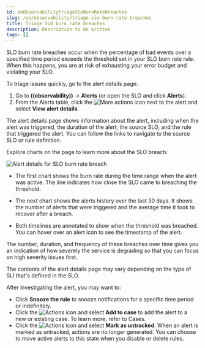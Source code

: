```yaml
---
id: enObservabilityTriageSloBurnRateBreaches
slug: /en/observability/triage-slo-burn-rate-breaches
title: Triage SLO burn rate breaches
description: Description to be written
tags: []
---
```


<div id="triage-slo-burn-rate-breaches"></div>

SLO burn rate breaches occur when the percentage of bad events over a specified time period exceeds the threshold set in your <DocLink id="enObservabilitySloBurnRateAlert">SLO burn rate rule</DocLink>.
When this happens, you are at risk of exhausting your error budget and violating your SLO.

To triage issues quickly, go to the alert details page:

1. Go to **((observability))** → **Alerts** (or open the SLO and click **Alerts**).
1. From the Alerts table, click the ![More actions](images/icons/boxesHorizontal.svg) icon next to the alert and select **View alert details**.

The alert details page shows information about the alert, including when the alert was triggered,
the duration of the alert, the source SLO, and the rule that triggered the alert.
You can follow the links to navigate to the source SLO or rule definition.

Explore charts on the page to learn more about the SLO breach:

![Alert details for SLO burn rate breach](images/slo-burn-rate-breach.png)

* The first chart shows the burn rate during the time range when the alert was active.
    The line indicates how close the SLO came to breaching the threshold.

* The next chart shows the alerts history over the last 30 days.
    It shows the number of alerts that were triggered and the average time it took to recover after a breach.

* Both timelines are annotated to show when the threshold was breached.
    You can hover over an alert icon to see the timestamp of the alert.

The number, duration, and frequency of these breaches over time gives you an indication of how severely the service is degrading so that you can focus on high severity issues first.

<DocCallOut title="Note">
The contents of the alert details page may vary depending on the type of SLI that's defined in the SLO.
</DocCallOut>

After investigating the alert, you may want to:

* Click **Snooze the rule** to snooze notifications for a specific time period or indefinitely.
* Click the ![Actions](images/icons/boxesVertical.svg) icon and select **Add to case** to add the alert to a new or existing case. To learn more, refer to <DocLink id="enObservabilityCreateCases">Cases</DocLink>.
* Click the ![Actions](images/icons/boxesVertical.svg) icon and select **Mark as untracked**.
    When an alert is marked as untracked, actions are no longer generated.
    You can choose to move active alerts to this state when you disable or delete rules.

